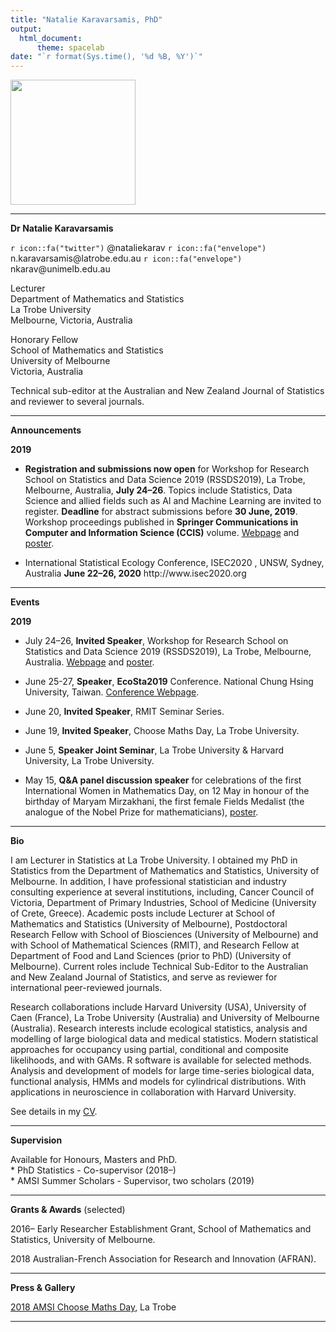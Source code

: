 ```yaml
---
title: "Natalie Karavarsamis, PhD"
output: 
  html_document:
      theme: spacelab
date: "`r format(Sys.time(), '%d %B, %Y')`"
---
```


[//]: # (<img src= "https://github.com/natalie-karavarsamis/natalie-karavarsamis.github.io/blob/master/Staff_pic.png?raw=true" style="width: 200px;"/>)

<img src= "https://github.com/natalie-karavarsamis/natalie-karavarsamis.github.io/blob/master/IMG_1726.jpg?raw=true" style="width: 200px;"/>

---

**Dr Natalie Karavarsamis** 


`r icon::fa("twitter")`  @nataliekarav `r icon::fa("envelope")` n.karavarsamis@latrobe.edu.au `r icon::fa("envelope")` nkarav@unimelb.edu.au

Lecturer <br>
Department of Mathematics and Statistics <br>
La Trobe University <br>
Melbourne, Victoria, Australia <br>

Honorary Fellow <br>
School of Mathematics and Statistics <br>
University of Melbourne <br>
Victoria, Australia <br>

Technical sub-editor at the Australian and New Zealand Journal of Statistics and reviewer to several journals. 

---

**Announcements** 

**2019**

* **Registration and submissions now open** for Workshop for Research School on Statistics and Data Science 2019 (RSSDS2019), La Trobe, Melbourne, Australia, **July 24--26**.  Topics include Statistics, Data Science and allied fields such as AI and Machine Learning are invited to register.
**Deadline** for abstract submissions before **30 June, 2019**. Workshop proceedings published in **Springer Communications in Computer and Information Science (CCIS)** volume. 
[Webpage]( https://sites.google.com/view/rssds2019/home) and 
[poster](Call_for_papers_poster.pdf).

* International Statistical Ecology Conference, ISEC2020 , UNSW, Sydney, Australia **June 22--26, 2020** http://www.isec2020.org

---

**Events**

**2019**

* July 24--26, **Invited Speaker**, Workshop for Research School on Statistics and Data Science 2019 (RSSDS2019), La Trobe, Melbourne, Australia. [Webpage]( https://sites.google.com/view/rssds2019/home) and 
[poster](Call_for_papers_poster.pdf). 

* June 25-27, **Speaker**, **EcoSta2019** Conference. National Chung Hsing University, Taiwan. [Conference Webpage](http://cmstatistics.org/EcoSta2019/index.php).

* June 20, **Invited Speaker**, RMIT Seminar Series.

* June 19, **Invited Speaker**, Choose Maths Day, La Trobe University.

* June 5, **Speaker Joint Seminar**, La Trobe University & Harvard University, La Trobe University.

* May 15, **Q&A panel discussion speaker** for celebrations of the first International Women in Mathematics Day, on 12 May in honour of the birthday of Maryam Mirzakhani, the first female Fields Medalist (the analogue of the Nobel Prize for mathematicians),
[poster](WomenInMathsPublicLecture.pdf).


---

**Bio**

I am Lecturer in Statistics at La Trobe University. I obtained my PhD in Statistics from the Department of Mathematics and Statistics, University of Melbourne. In addition, I have professional statistician and industry consulting experience at several institutions, including, Cancer Council of Victoria, Department of Primary Industries, School of Medicine (University of Crete, Greece). Academic posts include Lecturer at School of Mathematics and Statistics (University of Melbourne), Postdoctoral Research Fellow with School of Biosciences (University of Melbourne) and with School of Mathematical Sciences (RMIT), and Research Fellow at Department of Food and Land Sciences (prior to PhD) (University of Melbourne). Current roles include Technical Sub-Editor to the Australian and New Zealand Journal of Statistics, and serve as reviewer for international peer-reviewed journals.

Research collaborations include Harvard University (USA), University of Caen (France), La Trobe University (Australia) and University of Melbourne (Australia). Research interests include ecological statistics, analysis and modelling of large biological data and medical statistics. Modern statistical approaches for occupancy using partial, conditional and composite likelihoods, and with GAMs. R software is available for selected methods. Analysis and development of models for large time-series biological data, functional analysis, HMMs and models for cylindrical distributions. With applications in neuroscience in collaboration with Harvard University.



See details in my 
[CV](Karavarsamis_master_CV.pdf).


---

**Supervision** 

Available for Honours, Masters and PhD.  
* PhD Statistics - Co-supervisor (2018--) <br>
* AMSI Summer Scholars - Supervisor, two scholars (2019)

---

**Grants & Awards** (selected)

2016-- Early Researcher Establishment Grant, School of Mathematics and Statistics, University of Melbourne.

2018 Australian-French Association for Research and Innovation (AFRAN). 

---

**Press & Gallery**

[2018 AMSI Choose Maths Day](CHOOSEMATHS_comes_to_La_Trobe-Intranet.pdf), La Trobe

---


